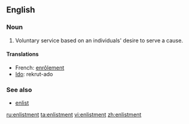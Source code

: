 ==English==

===Noun===
{{en-noun}}

# Voluntary service based on an individuals' desire to serve a cause.

====Translations====
{{trans-top|voluntary service}}
*French: [[enrôlement]] {{m}}
*[[Ido]]: rekrut-ado
{{trans-mid}}
{{trans-bottom}}

===See also===
* [[enlist]]

[[ru:enlistment]]
[[ta:enlistment]]
[[vi:enlistment]]
[[zh:enlistment]]